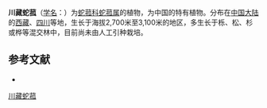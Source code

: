 {{Speciesbox
| name = 川藏蛇菰
| status = 
| status_system = 
| image =
| genus = Balanophora
| species = fargesii
| authority = (Van Tiegh.) Harms
}}

'''川藏蛇菰'''（[[学名|学名]]：{{lang|la|''Balanophora fargesii''}}）为[[蛇菰科|蛇菰科]][[蛇菰属|蛇菰属]]的植物，为中国的特有植物。分布在[[中国大陆|中国大陆]]的[[西藏|西藏]]、[[四川|四川]]等地，生长于海拔2,700米至3,100米的地区，多生长于栎、松、杉或桦等混交林中，目前尚未由人工引种栽培。

== 参考文献 ==
<div class="references-small">
* {{cite web| url =http://www.bioinfo.cn/db05/KmzwSpecies.php?action=view&id=1474| title =川藏蛇菰| work =《中国高等植物数据库全库》| publisher =中国科学院微生物研究所| author =昆明植物研究所| accessdate =2009-02-22| deadurl =yes| archiveurl =https://web.archive.org/web/20160305040444/http://www.bioinfo.cn/db05/KmzwSpecies.php?action=view&id=1474| archivedate =2016-03-05}}
</div>
{{Taxonbar|from=Q11055693}}

[[Category:蛇菰属|川藏蛇菰]]


{{植物小作品}}